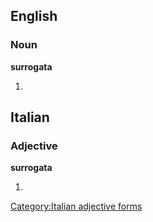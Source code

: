 ==English==

===Noun===
'''surrogata'''

# {{plural of|[[surrogatum]]}}

==Italian==

===Adjective===
'''surrogata''' {{f}}

# {{feminine of|[[surrogato]]}}
[[Category:Italian adjective forms]]